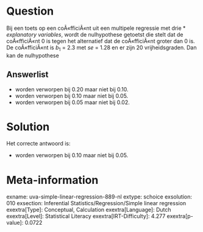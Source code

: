 Question
========

Bij een toets op een coÃ«fficiÃ«nt uit een multipele regressie met drie
* *explanatory variables*, wordt de nulhypothese getoetst die stelt dat de
coÃ«fficiÃ«nt 0 is tegen het alternatief dat de coÃ«fficiÃ«nt groter dan
0 is. De coÃ«fficiÃ«nt is *b*~1~ = 2.3 met *se* = 1.28 en er zijn 20
vrijheidsgraden. Dan kan de nulhypothese


Answerlist
----------

* worden verworpen bij 0.20 maar niet bij 0.10.
* worden verworpen bij 0.10 maar niet bij 0.05.
* worden verworpen bij 0.05 maar niet bij 0.02.

Solution
========

Het correcte antwoord is: 

* worden verworpen bij 0.10 maar niet bij 0.05.

Meta-information
================
exname: uva-simple-linear-regression-889-nl
extype: schoice
exsolution: 010
exsection: Inferential Statistics/Regression/Simple linear regression
exextra[Type]: Conceptual, Calculation
exextra[Language]: Dutch
exextra[Level]: Statistical Literacy
exextra[IRT-Difficulty]: 4.277
exextra[p-value]: 0.0722
